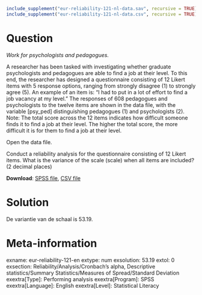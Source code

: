 ```r
include_supplement("eur-reliability-121-nl-data.sav", recursive = TRUE)
include_supplement("eur-reliability-121-nl-data.csv", recursive = TRUE)
```

Question
========
*Work for psychologists and pedagogues.*

A researcher has been tasked with investigating whether graduate psychologists and pedagogues are able to find a job at their level. To this end, the researcher has designed a questionnaire consisting of 12 Likert items with 5 response options, ranging from strongly disagree (1) to strongly agree (5). An example of an item is: "I had to put in a lot of effort to find a job vacancy at my level." The responses of 608 pedagogues and psychologists to the twelve items are shown in the data file, with the variable [psy_ped] distinguishing pedagogues (1) and psychologists (2). Note: The total score across the 12 items indicates how difficult someone finds it to find a job at their level. The higher the total score, the more difficult it is for them to find a job at their level.

Open the data file.

Conduct a reliability analysis for the questionnaire consisting of 12 Likert items. What is the variance of the scale (scale) when all items are included? (2 decimal places)

**Download**: [SPSS file](eur-reliability-121-en-data.sav), [CSV file](eur-reliability-121-en-data.csv)


Solution
========
De variantie van de schaal is 53.19.


Meta-information
================
exname: eur-reliability-121-en
extype: num
exsolution: 53.19
extol: 0
exsection: Reliability/Analysis/Cronbach's alpha, Descriptive statistics/Summary Statistics/Measures of Spread/Standard Deviation
exextra[Type]: Performing analysis
exextra[Program]: SPSS
exextra[Language]: English
exextra[Level]: Statistical Literacy
